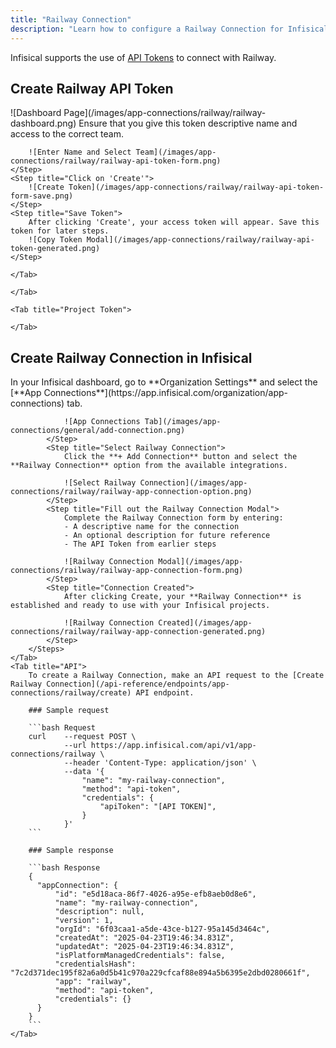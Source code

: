 ```yaml
---
title: "Railway Connection"
description: "Learn how to configure a Railway Connection for Infisical."
---
```


Infisical supports the use of [API Tokens](https://docs.railway.com/guides/public-api#creating-a-token) to connect with Railway.

## Create Railway API Token

<Tabs>
    <Tab title="Team Token">
     <Steps>
    <Step title="Navigate to 'Accounts Settings'">
        ![Dashboard Page](/images/app-connections/railway/railway-dashboard.png)
    </Step>
    <Step title="Enter a token name and select a Team">
        Ensure that you give this token descriptive name and access to the correct team.

        ![Enter Name and Select Team](/images/app-connections/railway/railway-api-token-form.png)
    </Step>
    <Step title="Click on 'Create'">
        ![Create Token](/images/app-connections/railway/railway-api-token-form-save.png)
    </Step>
    <Step title="Save Token">
        After clicking 'Create', your access token will appear. Save this token for later steps.
        ![Copy Token Modal](/images/app-connections/railway/railway-api-token-generated.png)
    </Step>
</Steps>

    </Tab>

<Tab title="Account Settings">
     
    </Tab>

    <Tab title="Project Token">
     
    </Tab>
</Tabs>

## Create Railway Connection in Infisical

<Tabs>
    <Tab title="Infisical UI">
        <Steps>
            <Step title="Navigate to App Connections">
                In your Infisical dashboard, go to **Organization Settings** and select the [**App Connections**](https://app.infisical.com/organization/app-connections) tab.

                ![App Connections Tab](/images/app-connections/general/add-connection.png)
            </Step>
            <Step title="Select Railway Connection">
                Click the **+ Add Connection** button and select the **Railway Connection** option from the available integrations.

                ![Select Railway Connection](/images/app-connections/railway/railway-app-connection-option.png)
            </Step>
            <Step title="Fill out the Railway Connection Modal">
                Complete the Railway Connection form by entering:
                - A descriptive name for the connection
                - An optional description for future reference
                - The API Token from earlier steps

                ![Railway Connection Modal](/images/app-connections/railway/railway-app-connection-form.png)
            </Step>
            <Step title="Connection Created">
                After clicking Create, your **Railway Connection** is established and ready to use with your Infisical projects.

                ![Railway Connection Created](/images/app-connections/railway/railway-app-connection-generated.png)
            </Step>
        </Steps>
    </Tab>
    <Tab title="API">
        To create a Railway Connection, make an API request to the [Create Railway Connection](/api-reference/endpoints/app-connections/railway/create) API endpoint.

        ### Sample request

        ```bash Request
        curl    --request POST \
                --url https://app.infisical.com/api/v1/app-connections/railway \
                --header 'Content-Type: application/json' \
                --data '{
                    "name": "my-railway-connection",
                    "method": "api-token",
                    "credentials": {
                        "apiToken": "[API TOKEN]",
                    }
                }'
        ```

        ### Sample response

        ```bash Response
        {
          "appConnection": {
              "id": "e5d18aca-86f7-4026-a95e-efb8aeb0d8e6",
              "name": "my-railway-connection",
              "description": null,
              "version": 1,
              "orgId": "6f03caa1-a5de-43ce-b127-95a145d3464c",
              "createdAt": "2025-04-23T19:46:34.831Z",
              "updatedAt": "2025-04-23T19:46:34.831Z",
              "isPlatformManagedCredentials": false,
              "credentialsHash": "7c2d371dec195f82a6a0d5b41c970a229cfcaf88e894a5b6395e2dbd0280661f",
              "app": "railway",
              "method": "api-token",
              "credentials": {}
          }
        }
        ```
    </Tab>
</Tabs>
